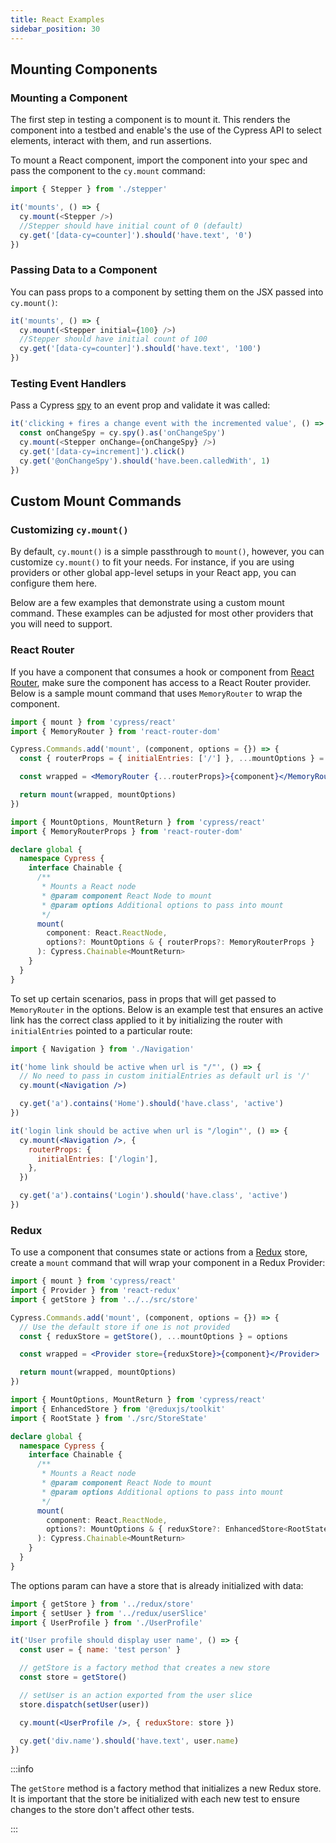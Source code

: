 ```yaml
---
title: React Examples
sidebar_position: 30
---
```


## Mounting Components

### Mounting a Component

The first step in testing a component is to mount it. This renders the component
into a testbed and enable's the use of the Cypress API to select elements,
interact with them, and run assertions.

To mount a React component, import the component into your spec and pass the
component to the `cy.mount` command:

```js
import { Stepper } from './stepper'

it('mounts', () => {
  cy.mount(<Stepper />)
  //Stepper should have initial count of 0 (default)
  cy.get('[data-cy=counter]').should('have.text', '0')
})
```

### Passing Data to a Component

You can pass props to a component by setting them on the JSX passed into
`cy.mount()`:

```ts
it('mounts', () => {
  cy.mount(<Stepper initial={100} />)
  //Stepper should have initial count of 100
  cy.get('[data-cy=counter]').should('have.text', '100')
})
```

### Testing Event Handlers

Pass a Cypress [spy](/guides/guides/stubs-spies-and-clocks#Spies) to an event
prop and validate it was called:

```ts
it('clicking + fires a change event with the incremented value', () => {
  const onChangeSpy = cy.spy().as('onChangeSpy')
  cy.mount(<Stepper onChange={onChangeSpy} />)
  cy.get('[data-cy=increment]').click()
  cy.get('@onChangeSpy').should('have.been.calledWith', 1)
})
```

## Custom Mount Commands

### Customizing `cy.mount()`

By default, `cy.mount()` is a simple passthrough to `mount()`, however, you can
customize `cy.mount()` to fit your needs. For instance, if you are using
providers or other global app-level setups in your React app, you can configure
them here.

Below are a few examples that demonstrate using a custom mount command. These
examples can be adjusted for most other providers that you will need to support.

### React Router

If you have a component that consumes a hook or component from
[React Router](https://reactrouter.com/), make sure the component has access to
a React Router provider. Below is a sample mount command that uses
`MemoryRouter` to wrap the component.

<Tabs>
<TabItem value="cypress/support/component.jsx">

```jsx
import { mount } from 'cypress/react'
import { MemoryRouter } from 'react-router-dom'

Cypress.Commands.add('mount', (component, options = {}) => {
  const { routerProps = { initialEntries: ['/'] }, ...mountOptions } = options

  const wrapped = <MemoryRouter {...routerProps}>{component}</MemoryRouter>

  return mount(wrapped, mountOptions)
})
```

</TabItem>
<TabItem value="Typings">

```ts
import { MountOptions, MountReturn } from 'cypress/react'
import { MemoryRouterProps } from 'react-router-dom'

declare global {
  namespace Cypress {
    interface Chainable {
      /**
       * Mounts a React node
       * @param component React Node to mount
       * @param options Additional options to pass into mount
       */
      mount(
        component: React.ReactNode,
        options?: MountOptions & { routerProps?: MemoryRouterProps }
      ): Cypress.Chainable<MountReturn>
    }
  }
}
```

</TabItem>
</Tabs>

To set up certain scenarios, pass in props that will get passed to
`MemoryRouter` in the options. Below is an example test that ensures an active
link has the correct class applied to it by initializing the router with
`initialEntries` pointed to a particular route:

```jsx
import { Navigation } from './Navigation'

it('home link should be active when url is "/"', () => {
  // No need to pass in custom initialEntries as default url is '/'
  cy.mount(<Navigation />)

  cy.get('a').contains('Home').should('have.class', 'active')
})

it('login link should be active when url is "/login"', () => {
  cy.mount(<Navigation />, {
    routerProps: {
      initialEntries: ['/login'],
    },
  })

  cy.get('a').contains('Login').should('have.class', 'active')
})
```

### Redux

To use a component that consumes state or actions from a
[Redux](https://react-redux.js.org/) store, create a `mount` command that will
wrap your component in a Redux Provider:

<Tabs>
<TabItem value="cypress/support/component.jsx">

```jsx
import { mount } from 'cypress/react'
import { Provider } from 'react-redux'
import { getStore } from '../../src/store'

Cypress.Commands.add('mount', (component, options = {}) => {
  // Use the default store if one is not provided
  const { reduxStore = getStore(), ...mountOptions } = options

  const wrapped = <Provider store={reduxStore}>{component}</Provider>

  return mount(wrapped, mountOptions)
})
```

</TabItem>
<TabItem value="Typings">

```ts
import { MountOptions, MountReturn } from 'cypress/react'
import { EnhancedStore } from '@reduxjs/toolkit'
import { RootState } from './src/StoreState'

declare global {
  namespace Cypress {
    interface Chainable {
      /**
       * Mounts a React node
       * @param component React Node to mount
       * @param options Additional options to pass into mount
       */
      mount(
        component: React.ReactNode,
        options?: MountOptions & { reduxStore?: EnhancedStore<RootState> }
      ): Cypress.Chainable<MountReturn>
    }
  }
}
```

</TabItem>
</Tabs>

The options param can have a store that is already initialized with data:

```jsx
import { getStore } from '../redux/store'
import { setUser } from '../redux/userSlice'
import { UserProfile } from './UserProfile'

it('User profile should display user name', () => {
  const user = { name: 'test person' }

  // getStore is a factory method that creates a new store
  const store = getStore()

  // setUser is an action exported from the user slice
  store.dispatch(setUser(user))

  cy.mount(<UserProfile />, { reduxStore: store })

  cy.get('div.name').should('have.text', user.name)
})
```

:::info

The `getStore` method is a factory method that initializes a new Redux store. It
is important that the store be initialized with each new test to ensure changes
to the store don't affect other tests.

:::
